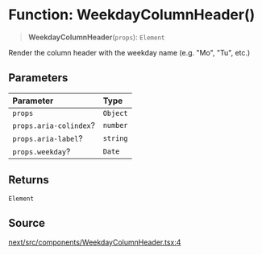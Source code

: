 # Function: WeekdayColumnHeader()

> **WeekdayColumnHeader**(`props`): `Element`

Render the column header with the weekday name (e.g. "Mo", "Tu", etc.)

## Parameters

| Parameter | Type |
| :------ | :------ |
| `props` | `Object` |
| `props.aria-colindex`? | `number` |
| `props.aria-label`? | `string` |
| `props.weekday`? | `Date` |

## Returns

`Element`

## Source

[next/src/components/WeekdayColumnHeader.tsx:4](https://github.com/gpbl/react-day-picker/blob/56bfb649e/next/src/components/WeekdayColumnHeader.tsx#L4)

